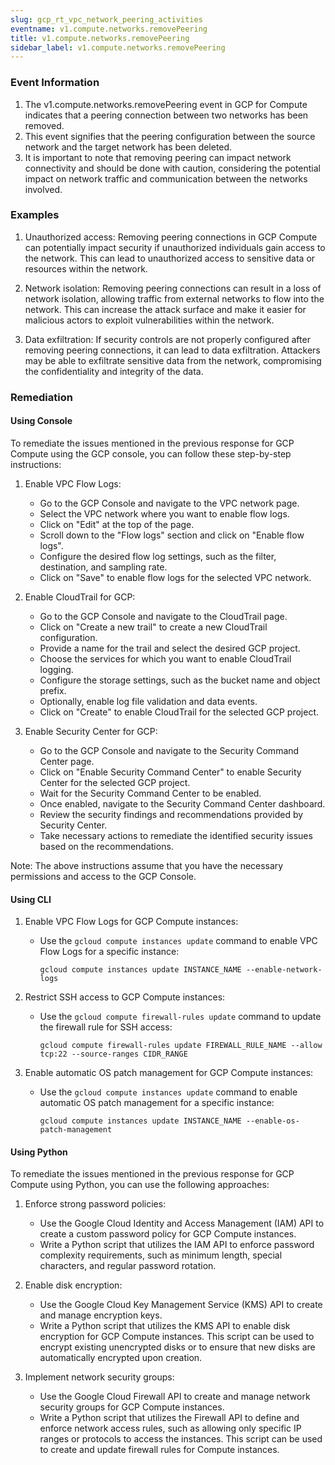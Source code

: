 ```yaml
--- 
slug: gcp_rt_vpc_network_peering_activities
eventname: v1.compute.networks.removePeering
title: v1.compute.networks.removePeering
sidebar_label: v1.compute.networks.removePeering
---
```

                       
### Event Information

1. The v1.compute.networks.removePeering event in GCP for Compute indicates that a peering connection between two networks has been removed.
2. This event signifies that the peering configuration between the source network and the target network has been deleted.
3. It is important to note that removing peering can impact network connectivity and should be done with caution, considering the potential impact on network traffic and communication between the networks involved.


### Examples

1. Unauthorized access: Removing peering connections in GCP Compute can potentially impact security if unauthorized individuals gain access to the network. This can lead to unauthorized access to sensitive data or resources within the network.

2. Network isolation: Removing peering connections can result in a loss of network isolation, allowing traffic from external networks to flow into the network. This can increase the attack surface and make it easier for malicious actors to exploit vulnerabilities within the network.

3. Data exfiltration: If security controls are not properly configured after removing peering connections, it can lead to data exfiltration. Attackers may be able to exfiltrate sensitive data from the network, compromising the confidentiality and integrity of the data.

### Remediation

#### Using Console

To remediate the issues mentioned in the previous response for GCP Compute using the GCP console, you can follow these step-by-step instructions:

1. Enable VPC Flow Logs:
   - Go to the GCP Console and navigate to the VPC network page.
   - Select the VPC network where you want to enable flow logs.
   - Click on "Edit" at the top of the page.
   - Scroll down to the "Flow logs" section and click on "Enable flow logs".
   - Configure the desired flow log settings, such as the filter, destination, and sampling rate.
   - Click on "Save" to enable flow logs for the selected VPC network.

2. Enable CloudTrail for GCP:
   - Go to the GCP Console and navigate to the CloudTrail page.
   - Click on "Create a new trail" to create a new CloudTrail configuration.
   - Provide a name for the trail and select the desired GCP project.
   - Choose the services for which you want to enable CloudTrail logging.
   - Configure the storage settings, such as the bucket name and object prefix.
   - Optionally, enable log file validation and data events.
   - Click on "Create" to enable CloudTrail for the selected GCP project.

3. Enable Security Center for GCP:
   - Go to the GCP Console and navigate to the Security Command Center page.
   - Click on "Enable Security Command Center" to enable Security Center for the selected GCP project.
   - Wait for the Security Command Center to be enabled.
   - Once enabled, navigate to the Security Command Center dashboard.
   - Review the security findings and recommendations provided by Security Center.
   - Take necessary actions to remediate the identified security issues based on the recommendations.

Note: The above instructions assume that you have the necessary permissions and access to the GCP Console.

#### Using CLI

1. Enable VPC Flow Logs for GCP Compute instances:
   - Use the `gcloud compute instances update` command to enable VPC Flow Logs for a specific instance:
     ```
     gcloud compute instances update INSTANCE_NAME --enable-network-logs
     ```

2. Restrict SSH access to GCP Compute instances:
   - Use the `gcloud compute firewall-rules update` command to update the firewall rule for SSH access:
     ```
     gcloud compute firewall-rules update FIREWALL_RULE_NAME --allow tcp:22 --source-ranges CIDR_RANGE
     ```

3. Enable automatic OS patch management for GCP Compute instances:
   - Use the `gcloud compute instances update` command to enable automatic OS patch management for a specific instance:
     ```
     gcloud compute instances update INSTANCE_NAME --enable-os-patch-management
     ```

#### Using Python

To remediate the issues mentioned in the previous response for GCP Compute using Python, you can use the following approaches:

1. Enforce strong password policies:
   - Use the Google Cloud Identity and Access Management (IAM) API to create a custom password policy for GCP Compute instances.
   - Write a Python script that utilizes the IAM API to enforce password complexity requirements, such as minimum length, special characters, and regular password rotation.

2. Enable disk encryption:
   - Use the Google Cloud Key Management Service (KMS) API to create and manage encryption keys.
   - Write a Python script that utilizes the KMS API to enable disk encryption for GCP Compute instances. This script can be used to encrypt existing unencrypted disks or to ensure that new disks are automatically encrypted upon creation.

3. Implement network security groups:
   - Use the Google Cloud Firewall API to create and manage network security groups for GCP Compute instances.
   - Write a Python script that utilizes the Firewall API to define and enforce network access rules, such as allowing only specific IP ranges or protocols to access the instances. This script can be used to create and update firewall rules for Compute instances.


 